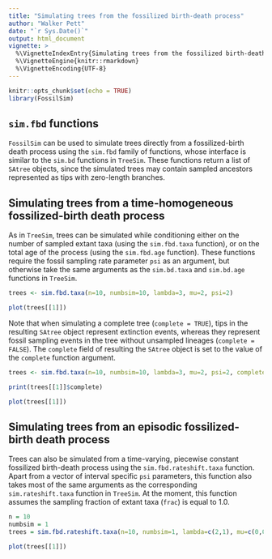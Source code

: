 ```yaml
---
title: "Simulating trees from the fossilized birth-death process"
author: "Walker Pett"
date: "`r Sys.Date()`"
output: html_document
vignette: >
  %\VignetteIndexEntry{Simulating trees from the fossilized birth-death process}
  %\VignetteEngine{knitr::rmarkdown}
  %\VignetteEncoding{UTF-8}
---
```


```r
knitr::opts_chunk$set(echo = TRUE)
library(FossilSim)
```

## `sim.fbd` functions

`FossilSim` can be used to simulate trees directly from a fossilized-birth death process using the `sim.fbd` family of functions, whose interface is similar to the `sim.bd` functions in `TreeSim`.
These functions return a list of `SAtree` objects, since the simulated trees may contain sampled ancestors represented as tips with zero-length branches.

## Simulating trees from a time-homogeneous fossilized-birth death process

As in `TreeSim`, trees can be simulated  while conditioning either on the number of sampled extant taxa (using the `sim.fbd.taxa` function), or on the total age of the process (using the `sim.fbd.age` function).
These functions require the fossil sampling rate parameter `psi` as an argument, but otherwise take the same arguments as the `sim.bd.taxa` and `sim.bd.age` functions in `TreeSim`.

```r
trees <- sim.fbd.taxa(n=10, numbsim=10, lambda=3, mu=2, psi=2)

plot(trees[[1]])
```

Note that when simulating a complete tree (`complete = TRUE`), tips in the resulting `SAtree` object represent extinction events, whereas they represent fossil sampling events in the tree without unsampled lineages (`complete = FALSE`).
The `complete` field of resulting the `SAtree` object is set to the value of the `complete` function argument.

```r
trees <- sim.fbd.taxa(n=10, numbsim=10, lambda=3, mu=2, psi=2, complete=T)

print(trees[[1]]$complete)

plot(trees[[1]])
```

## Simulating trees from an episodic fossilized-birth death process

Trees can also be simulated from a time-varying, piecewise constant fossilized birth-death process using the `sim.fbd.rateshift.taxa` function.
Apart from a vector of interval specific `psi` parameters, this function also takes most of the same arguments as the corresponding `sim.rateshift.taxa` function in `TreeSim`.
At the moment, this function assumes the sampling fraction of extant taxa (`frac`) is equal to 1.0.

```r
n = 10
numbsim = 1
trees = sim.fbd.rateshift.taxa(n=10, numbsim=1, lambda=c(2,1), mu=c(0,0.3), psi=c(1,0.1), times=c(0.3))

plot(trees[[1]])
```
